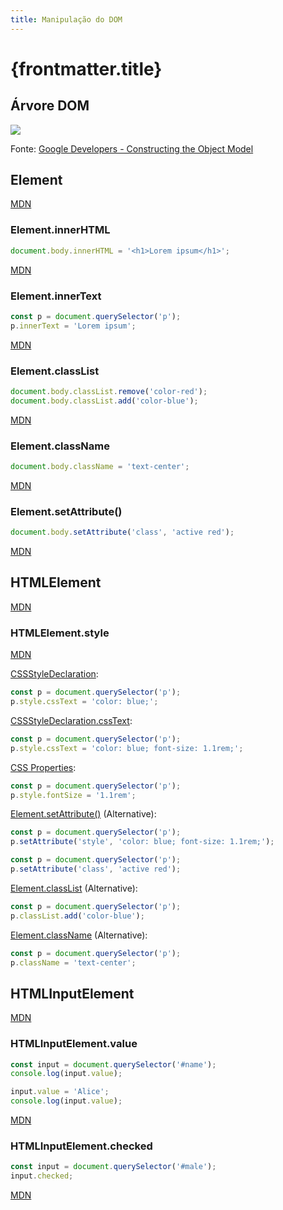 ```yaml
---
title: Manipulação do DOM
---
```


# {frontmatter.title}

## Árvore DOM

![](/ls/imgs/w3c/dom-api/dom-tree.png)

Fonte: [Google Developers - Constructing the Object Model](https://developers.google.com/web/fundamentals/performance/critical-rendering-path/constructing-the-object-model)

## Element

[MDN](https://developer.mozilla.org/en-US/docs/Web/API/Element)

### Element.innerHTML

```js
document.body.innerHTML = '<h1>Lorem ipsum</h1>';
```

[MDN](https://developer.mozilla.org/en-US/docs/Web/API/Element/innerHTML)

### Element.innerText

```js
const p = document.querySelector('p');
p.innerText = 'Lorem ipsum';
```

[MDN](https://developer.mozilla.org/en-US/docs/Web/API/Element/innerText)

### Element.classList

```js
document.body.classList.remove('color-red');
document.body.classList.add('color-blue');
```

[MDN](https://developer.mozilla.org/en-US/docs/Web/API/Element/classList)

### Element.className

```js
document.body.className = 'text-center';
```

[MDN](https://developer.mozilla.org/en-US/docs/Web/API/Element/className)

### Element.setAttribute()

```js
document.body.setAttribute('class', 'active red');
```

[MDN](https://developer.mozilla.org/en-US/docs/Web/API/Element/setAttribute)

## HTMLElement

[MDN](https://developer.mozilla.org/en-US/docs/Web/API/HTMLElement)

### HTMLElement.style

[MDN](https://developer.mozilla.org/en-US/docs/Web/API/HTMLElement/style)

[CSSStyleDeclaration](https://developer.mozilla.org/en-US/docs/Web/API/CSSStyleDeclaration):

```js
const p = document.querySelector('p');
p.style.cssText = 'color: blue;';
```

[CSSStyleDeclaration.cssText](https://developer.mozilla.org/en-US/docs/Web/API/CSSStyleDeclaration/cssText):

```js
const p = document.querySelector('p');
p.style.cssText = 'color: blue; font-size: 1.1rem;';
```

[CSS Properties](https://developer.mozilla.org/en-US/docs/Web/CSS/CSS_Properties_Reference):

```js
const p = document.querySelector('p');
p.style.fontSize = '1.1rem';
```

[Element.setAttribute()](https://developer.mozilla.org/en-US/docs/Web/API/Element/setAttribute) (Alternative):

```js
const p = document.querySelector('p');
p.setAttribute('style', 'color: blue; font-size: 1.1rem;');
```

```js
const p = document.querySelector('p');
p.setAttribute('class', 'active red');
```

[Element.classList](https://developer.mozilla.org/en-US/docs/Web/API/Element/classList) (Alternative):

```js
const p = document.querySelector('p');
p.classList.add('color-blue');
```

[Element.className](https://developer.mozilla.org/en-US/docs/Web/API/Element/className) (Alternative):

```js
const p = document.querySelector('p');
p.className = 'text-center';
```

## HTMLInputElement

[MDN](https://developer.mozilla.org/en-US/docs/Web/API/HTMLInputElement)

### HTMLInputElement.value

```js
const input = document.querySelector('#name');
console.log(input.value);

input.value = 'Alice';
console.log(input.value);
```

[MDN](https://developer.mozilla.org/en-US/docs/Web/API/HTMLInputElement)

### HTMLInputElement.checked

```js
const input = document.querySelector('#male');
input.checked;
```

[MDN](https://developer.mozilla.org/en-US/docs/Web/API/HTMLInputElement)

